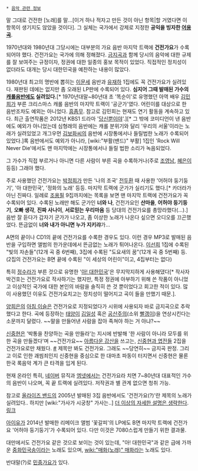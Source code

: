  * [[음악 관련 정보]]

말 그대로 건전한 [노래]를 말…[이거 하나 적자고 만든 것이 아닌 항목|할 거였다면 이 항목이 생기지도 않았을 것이다].
그 실체는 국가에서 강제로 지정한 '''공익을 빙자한 [[어용]]곡'''.

1970년대와 1980년대 그당시에는 대부분의 가요 음반 마지막 트랙에 '''건전가요'''가 수록되어야 했다. 건전가요는 국가에 의해 정해졌다. [[금지곡]]과 함께 당시의 음악에 대한 규제를 잘 보여주는 규정이자, 정권에 대한 일종의 홍보 목적이 있었다. 직접적인 정치성이 없더라도 대개는 당시 대한민국을 예찬하는 내용이 많았다.

1980년대 최고의 명반에 뽑히는 [[이문세]] 음반과 [[유재하]] 1집에도 꼭 건전가요가 실려있다. 재판된 데에는 없지만 좀 오래된 LP판에 수록되어 있다. '''심지어 그때 발매된 가수의 [[캐롤]]음반에도 실려있다.'''[* 1970년대말~80년대 초 '똑순이'로 유명했던 아역 배우 [[김민희]]가 부른 크리스마스 캐롤 음반의 마지막 트랙이 '공군가'였다. 어린이를 대상으로 한 음반조차도 예외는 아니었다. [[흠좀무]]. 참고로 김민희는 현재도 연기 활동을 계속하고 있다. 최근 출연작품은 2012년 KBS1 드라마 '[[당신뿐이야]]'.][* 그 밖에 코미디언이 낸 음반에도 예외가 아니었는데 심형래의 음반에는 캐롤 분위기와 달리 '우리의 서울'이라는 노래가 실려있었고 개그우먼 [[김보화]]씨의 음반에 시장통에서나 들릴법한 노래가 수록되어 있었다.]록 음반에서도 예외가 아니라, [wiki:"부활(밴드)" 부활] 1집인 'Rock Will Never Die'에서도 맨 마지막에는 시장통에서나 들릴 법한 소리가 녹음되었다.

그 가수가 직접 부르거나 아니면 다른 사람이 부른 곡을 수록하거나(주로 [[조영남]], [[혜은이]] 등등) 그래야 했다. 

주로 사용했던 건전가요는 [[박정희]]가 만든 '나의 조국' [[전두환]] 때 사용한 '어허야 둥기둥기', '아 대한민국', '정화의 노래' 등등. 마지막 트랙에 군가가 실리기도 했다.[* 카더라가 아닌 진짜다. 일례로 [[조용필]] 9집까지에는 목록을 보면 맨 마지막 트랙에 건전가요가 꼭 수록되어 있다. 수록된 노래만 해도 군가인 '''너와 나''', 건전가요인 '''산마을''', '''어허야 둥기둥기''', '''오빠 생각''', '''진짜 사나이''', '''서로믿는 우리마음''' 등 당대의 건전가요를 총망라했다(...).] 음반 잘 듣다가 갑자기 군가가 나오고, 좀 이상한 노래가 나온다 싶으면 오디오를 끄곤했었다. 뜬금없이 '''너와 내가 아니면 누가 지키랴'''가... 

A면의 끝이나 CD1의 끝에 건전가요를 수록한 경우도 있다. 이런 경우 MP3로 발매된 음반을 구입하면 앨범의 한가운데에서 뜬금없는 노래가 튀어나온다. [[이선희]] 1집에 수록된 "빛의 자손들"(12개 곡 중 6번째), 3집에 수록된 "도요새의 꿈"(12개 곡 중 5번째) 등. (2집의 건전가요는 B면 끝에 수록된 "이 세상의 어린이"이고, 4집부터는 없다)

특히 [[정수라]]가 부른 것으로 유명한 '[[아! 대한민국]]'은 무지막지하게 사용해댔다[* 작사자 박건호는 건전가요로 작사하기는 했지만, 특정 정권에 아부하기 위해 쓴 작품이 아니었고 이상적인 국가에 대한 본인의 바람을 솔직히 쓴 것 뿐이었다고 회고한 적이 있다. 많이 사용했던 이유도 건전가요치고는 정치성이 떨어지고 곡이 들을 만했기 때문.].

[[양희은]]의 [[아침 이슬]]은 건전가요로 지정되었다가 시위에 사용되자 바로 금지곡으로 추락했다고 한다. 곡에 등장하는 [[태양]]이 [[김일성]] 혹은 [[공산주의]](소위 [[빨갱이]])을 연상시킨다는 소문까지 달렸다. ~~말을 만들어낸 사람을 잡아 족쳐야 하는 거 아냐?~~

[[신중현]]은 '박통을 찬양하는 곡을 만들라'는 지시에 반발해 '한 사람이 아니라 모두를 위한 곡을 만들겠다'며 ~~건전가요~~ [[아름다운 강산]]을 쓰고는, [[신중현과 엽전들]] 2집을 건전가요로만 채웠다. [http://music.naver.com/album/index.nhn?albumId=2171 #] 제목만 봐도 건전가요. 그래도 ~~당연히~~ 금지곡 판정. 그리고 이로 인한 괘씸죄인지 신중현을 중심으로 한 대마초 파동이 터지면서 신중현은 물론 한국 록음악 계가 큰 타격을 입게 된다.

현재 온라인 특히, [[네이버]] 뮤직과 [[엠넷]]에서는 건전가요라 치면 7~80년대 대표적인 가수의 음반이 나오며, 꼭 끝 트랙에 실려있다. 저작권과 별 관계 없으면 청취 가능.

참고로 [[올라이즈 밴드]]의 2005년 발매된 3집 음반에서도 '건전가요(?)'란 제목의 노래가 실려있다.. 하지만 [wiki:"가사가 시궁창" 가사는..] [[더 이상의 자세한 설명은 생략한다]]. [http://www.jetlyrics.com/viewlyrics.php?id=289742 링크] 

[[아이유]]가 2014년 발매한 리메이크 앨범 '꽃갈피'의 LP에도 B면 마지막 트랙에 건전가요 '어허야 둥기둥기'가 수록되어 있다. 다만 이것은 7080스럽게 만들기 위한 결과물.

대만에서도 건전가요 같은 것으로 보이는 것이 있는데, "아! 대한민국"과 같은 급에 가까운 [[중화민국송]]이라는 노래도 있으며, [[wiki:"매화(노래)" 매화]]라는 노래도 있다.

반대말(?)로 [[민중가요]]가 있다.

